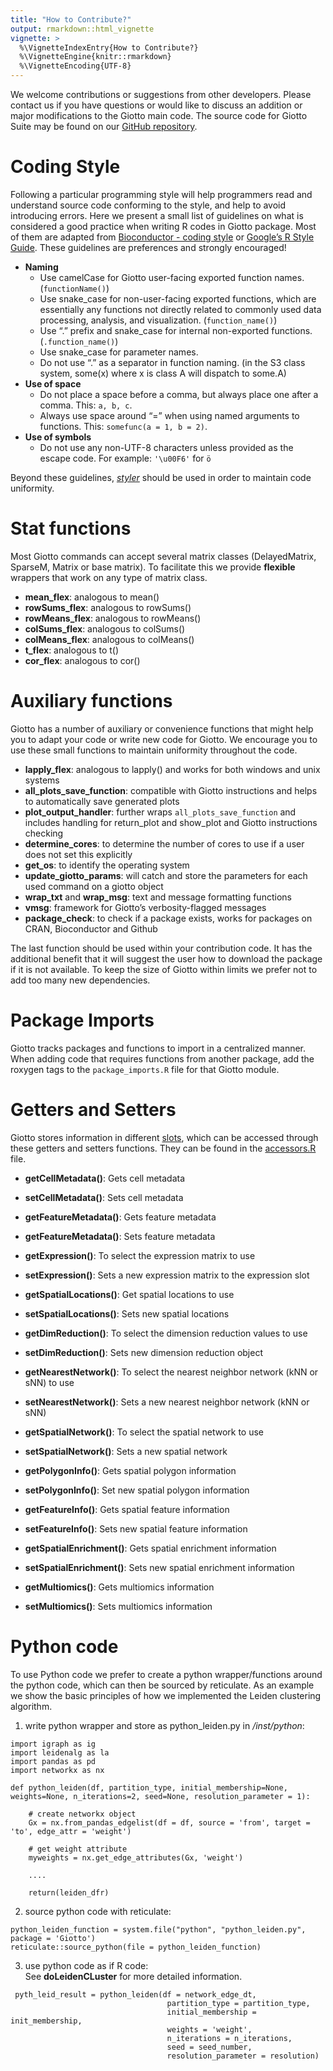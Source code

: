 ```yaml
---
title: "How to Contribute?"
output: rmarkdown::html_vignette
vignette: >
  %\VignetteIndexEntry{How to Contribute?}
  %\VignetteEngine{knitr::rmarkdown}
  %\VignetteEncoding{UTF-8}
---
```


We welcome contributions or suggestions from other developers. Please contact us if you have questions or would like to discuss an addition or major modifications to the Giotto main code.
The source code for Giotto Suite may be found on our [GitHub repository](https://github.com/drieslab/Giotto/).


# Coding Style  

Following a particular programming style will help programmers read and understand source code conforming to the style, and help to avoid introducing errors. Here we present a small list of guidelines on what is considered a good practice when writing R codes in Giotto package. Most of them are adapted from [Bioconductor - coding style](https://bioconductor.org/developers/how-to/coding-style/) or [Google's R Style Guide](https://google.github.io/styleguide/Rguide.xml). These guidelines are preferences and strongly encouraged!  

- **Naming**
    - Use camelCase for Giotto user-facing exported function names. (`functionName()`)  
    - Use snake_case for non-user-facing exported functions, which are essentially any functions not directly related to commonly used data processing, analysis, and visualization. (`function_name()`)  
    - Use "." prefix and snake_case for internal non-exported functions. (`.function_name()`)  
    - Use snake_case for parameter names.  
    - Do not use "." as a separator in function naming. (in the S3 class system, some(x) where x is class A will dispatch to some.A)  

- **Use of space**
    - Do not place a space before a comma, but always place one after a comma. This: `a, b, c`.  
    - Always use space around “=” when using named arguments to functions. This: `somefunc(a = 1, b = 2)`.
    
- **Use of symbols**
    - Do not use any non-UTF-8 characters unless provided as the escape code. For example: `'\u00F6'` for `ö`
    
Beyond these guidelines, [*styler*](https://github.com/r-lib/styler) should be used in order to maintain code uniformity.


# Stat functions  

Most Giotto commands can accept several matrix classes (DelayedMatrix, SparseM, Matrix or base matrix). To 
facilitate this we provide **flexible** wrappers that work on any type of matrix class.

- **mean_flex**:        analogous to mean()  
- **rowSums_flex**:     analogous to rowSums()  
- **rowMeans_flex**:    analogous to rowMeans()  
- **colSums_flex**:     analogous to colSums()  
- **colMeans_flex**:    analogous to colMeans()  
- **t_flex**:           analogous to t()  
- **cor_flex**:         analogous to cor()  



# Auxiliary functions  

Giotto has a number of auxiliary or convenience functions that might help you to adapt your code or write new code for Giotto. We encourage you to use these small functions to maintain uniformity throughout the code.

- **lapply_flex**: analogous to lapply() and works for both windows and unix systems  
- **all_plots_save_function**: compatible with Giotto instructions and helps to automatically save generated plots  
- **plot_output_handler**: further wraps `all_plots_save_function` and includes handling for return_plot and show_plot and Giotto instructions checking  
- **determine_cores**: to determine the number of cores to use if a user does not set this explicitly  
- **get_os**: to identify the operating system  
- **update_giotto_params**: will catch and store the parameters for each used command on a giotto object  
- **wrap_txt** and **wrap_msg**: text and message formatting functions  
- **vmsg**: framework for Giotto's verbosity-flagged messages  
- **package_check**: to check if a package exists, works for packages on CRAN, Bioconductor and Github

The last function should be used within your contribution code. It has the additional benefit that it will suggest the user how to download the package if it is not available. To keep the size of Giotto within limits we prefer not to add too many new dependencies.


# Package Imports

Giotto tracks packages and functions to import in a centralized manner. When adding code that requires functions from another package, add the roxygen tags to the `package_imports.R` file for that Giotto module.


# Getters and Setters

Giotto stores information in different [slots](articles/structure.html#giotto-object-structure), which can be accessed through these getters and setters functions. They can be found in the [accessors.R](https://github.com/drieslab/Giotto/blob/suite/R/accessors.R) file. 

- **getCellMetadata()**: Gets cell metadata  
- **setCellMetadata()**: Sets cell metadata  

- **getFeatureMetadata()**: Gets feature metadata  
- **getFeatureMetadata()**: Sets feature metadata  

- **getExpression()**: To select the expression matrix to use  
- **setExpression()**: Sets a new expression matrix to the expression slot  

- **getSpatialLocations()**: Get spatial locations to use  
- **setSpatialLocations()**: Sets new spatial locations  

- **getDimReduction()**: To select the dimension reduction values to use  
- **setDimReduction()**: Sets new dimension reduction object  

- **getNearestNetwork()**: To select the nearest neighbor network (kNN or sNN) to use  
- **setNearestNetwork()**: Sets a new nearest neighbor network (kNN or sNN)  

- **getSpatialNetwork()**: To select the spatial network to use  
- **setSpatialNetwork()**: Sets a new spatial network  

- **getPolygonInfo()**: Gets spatial polygon information  
- **setPolygonInfo()**: Set new spatial polygon information  

- **getFeatureInfo()**: Gets spatial feature information  
- **setFeatureInfo()**: Sets new spatial feature information  

- **getSpatialEnrichment()**: Gets spatial enrichment information  
- **setSpatialEnrichment()**: Sets new spatial enrichment information  

- **getMultiomics()**: Gets multiomics information  
- **setMultiomics()**: Sets multiomics information  


# Python code

To use Python code we prefer to create a python wrapper/functions around the python code, which can then be sourced by reticulate. As an example we show the basic principles of how we implemented the Leiden clustering algorithm.  

1. write python wrapper and store as python_leiden.py in */inst/python*:    

```
import igraph as ig
import leidenalg as la
import pandas as pd
import networkx as nx

def python_leiden(df, partition_type, initial_membership=None, weights=None, n_iterations=2, seed=None, resolution_parameter = 1):
    
    # create networkx object
    Gx = nx.from_pandas_edgelist(df = df, source = 'from', target =  'to', edge_attr = 'weight')  
    
    # get weight attribute
    myweights = nx.get_edge_attributes(Gx, 'weight')

    ....

    return(leiden_dfr)
```


2. source python code with reticulate:  

```
python_leiden_function = system.file("python", "python_leiden.py", package = 'Giotto')
reticulate::source_python(file = python_leiden_function)
```

3. use python code as if R code:  
See **doLeidenCLuster** for more detailed information.  

```
 pyth_leid_result = python_leiden(df = network_edge_dt,
                                   partition_type = partition_type,
                                   initial_membership = init_membership,
                                   weights = 'weight',
                                   n_iterations = n_iterations,
                                   seed = seed_number,
                                   resolution_parameter = resolution)
```

